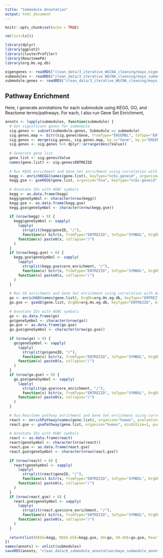 ```yaml
---
title: "Submodule Annotation"
output: html_document
---
```


```r
knitr::opts_chunk$set(echo = TRUE)

rm(list=ls())

library(dplyr)
library(ggplot2)
library(clusterProfiler)
library(ReactomePA)
library(org.Hs.eg.db)
```

```r
eigengenes <- readRDS("clean_data/3_iterative_WGCNA_cleaning/mayo_eigengenes.RDS")
submodules <- readRDS("clean_data/3_iterative_WGCNA_cleaning/mayo_submodule_labels.RDS")
submodule.genes <- readRDS("clean_data/3_iterative_WGCNA_cleaning/mayo_submodule_sig_genes.RDS")
```

Pathway Enrichment
------------------

Here, I generate annotations for each submodule using KEGG, GO, and Reactome terms/pathways. For each, I also run Gene Set Enrichment, 

```r
annots <- lapply(submodules, function(submodule) {
  # Get significant genes for submodule
  sig.genes <- subset(submodule.genes, Submodule == submodule)
  sig.genes.map <- bitr(sig.genes$Gene, fromType="ENSEMBL", toType="ENTREZID", OrgDb=org.Hs.eg.db)
  sig.genes <- merge(sig.genes, sig.genes.map, by.x="Gene", by.y="ENSEMBL")
  sig.genes <- sig.genes %>% dplyr::arrange(desc(Value))
  
  # Generate gene list
  gene.list <- sig.genes$Value
  names(gene.list) <- sig.genes$ENTREZID
  
  # Run KEGG enrichment and Gene Set enrichment using correlation with module eigengene
  kegg <- enrichKEGG(names(gene.list), keyType="ncbi-geneid", organism="hsa", pvalueCutoff=0.2, pAdjustMethod="BH", qvalueCutoff=0.1)
  kegg.gse <- gseKEGG(gene.list, organism="hsa", keyType="ncbi-geneid", minGSSize=1, pvalueCutoff=0.5)
  
  # Annotate IDs with HGNC symbols
  kegg <- as.data.frame(kegg)
  kegg$geneSymbol <- character(nrow(kegg))
  kegg.gse <- as.data.frame(kegg.gse)
  kegg.gse$geneSymbol <- character(nrow(kegg.gse))
  
  if (nrow(kegg) > 0) {
    kegg$geneSymbol <- sapply(
      lapply(
        strsplit(kegg$geneID, "/"), 
        function(x) bitr(x, fromType="ENTREZID", toType="SYMBOL", OrgDb=org.Hs.eg.db)$SYMBOL),
      function(x) paste0(x, collapse="/")
    )
  }
  if (nrow(kegg.gse) > 0) {
    kegg.gse$geneSymbol <- sapply(
      lapply(
        strsplit(kegg.gse$core_enrichment, "/"), 
        function(x) bitr(x, fromType="ENTREZID", toType="SYMBOL", OrgDb=org.Hs.eg.db)$SYMBOL),
      function(x) paste0(x, collapse="/")
    )
  }
  
  # Run GO enrichment and Gene Set enrichment using correlation with module eigengene
  go <- enrichGO(names(gene.list), OrgDb=org.Hs.eg.db, keyType="ENTREZID", pvalueCutoff=0.05, minGSSize=1)
  go.gse <- gseGO(gene.list, OrgDb=org.Hs.eg.db, keyType="ENTREZID", minGSSize=1, pvalueCutoff=0.25)
  
  # Annotate IDs with HGNC symbols
  go <- as.data.frame(go)
  go$geneSymbol <- character(nrow(go))
  go.gse <- as.data.frame(go.gse)
  go.gse$geneSymbol <- character(nrow(go.gse))
  
  if (nrow(go) > 0) {
    go$geneSymbol <- sapply(
      lapply(
        strsplit(go$geneID, "/"), 
        function(x) bitr(x, fromType="ENTREZID", toType="SYMBOL", OrgDb=org.Hs.eg.db)$SYMBOL),
      function(x) paste0(x, collapse="/")
    )
  }
  if (nrow(go.gse) > 0) {
    go.gse$geneSymbol <- sapply(
      lapply(
        strsplit(go.gse$core_enrichment, "/"), 
        function(x) bitr(x, fromType="ENTREZID", toType="SYMBOL", OrgDb=org.Hs.eg.db)$SYMBOL),
      function(x) paste0(x, collapse="/")
    )
  }
  
  # Run Reactome pathway enrichment and Gene Set enrichment using correlation with module eigengene
  react <- enrichPathway(names(gene.list), organism="human", pvalueCutoff=0.2, minGSSize=1)
  react.gse <- gsePathway(gene.list, organism="human", minGSSize=1, pvalueCutoff=0.2)
  
  # Annotate IDs with HGNC symbols
  react <- as.data.frame(react)
  react$geneSymbol <- character(nrow(react))
  react.gse <- as.data.frame(react.gse)
  react.gse$geneSymbol <- character(nrow(react.gse))
  
  if (nrow(react) > 0) {
    react$geneSymbol <- sapply(
      lapply(
        strsplit(react$geneID, "/"), 
        function(x) bitr(x, fromType="ENTREZID", toType="SYMBOL", OrgDb=org.Hs.eg.db)$SYMBOL),
      function(x) paste0(x, collapse="/")
    )
  }
  if (nrow(react.gse) > 0) {
    react.gse$geneSymbol <- sapply(
      lapply(
        strsplit(react.gse$core_enrichment, "/"), 
        function(x) bitr(x, fromType="ENTREZID", toType="SYMBOL", OrgDb=org.Hs.eg.db)$SYMBOL),
      function(x) paste0(x, collapse="/")
    )
  }
  
  return(list(KEGG=kegg, KEGG.GSE=kegg.gse, GO=go, GO.GSE=go.gse, Reactome=react, Reactome.GSE=react.gse))
})
names(annots) <- unlist(submodules)
saveRDS(annots, "clean_data/6_submodule_annotation/mayo_submodule_annots.RDS")
```